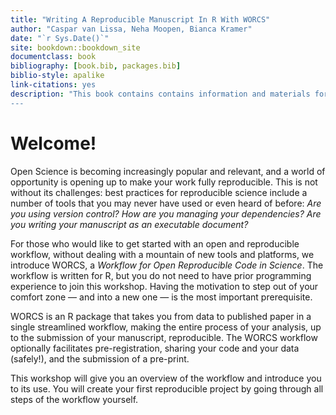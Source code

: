 ```yaml
--- 
title: "Writing A Reproducible Manuscript In R With WORCS"
author: "Caspar van Lissa, Neha Moopen, Bianca Kramer"
date: "`r Sys.Date()`"
site: bookdown::bookdown_site
documentclass: book
bibliography: [book.bib, packages.bib]
biblio-style: apalike
link-citations: yes
description: "This book contains contains information and materials for a single-day workshop on 'Writing a Reproducible Paper in R with WORCS'. 
---
```


# Welcome!

Open Science is becoming increasingly popular and relevant, and a world of opportunity is opening up to make your work fully reproducible. This is not without its challenges: best practices for reproducible science include a number of tools that you may never have used or even heard of before: _Are you using version control? How are you managing your dependencies? Are you writing your manuscript as an executable document?_

For those who would like to get started with an open and reproducible workflow, without dealing with a mountain of new tools and platforms, we introduce WORCS, a _Workflow for Open Reproducible Code in Science_. The workflow is written for R, but you do not need to have prior programming experience to join this workshop. Having the motivation to step out of your comfort zone — and into a new one — is the most important prerequisite.

WORCS is an R package that takes you from data to published paper in a single streamlined workflow, making the entire process of your analysis, up to the submission of your manuscript, reproducible. The WORCS workflow optionally facilitates pre-registration, sharing your code and your data (safely!), and the submission of a pre-print.

This workshop will give you an overview of the workflow and introduce you to its use. You will create your first reproducible project by going through all steps of the workflow yourself.

